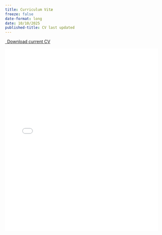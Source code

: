 ```yaml
---
title: Curriculum Vitæ
freeze: false
date-format: long
date: 10/10/2025
published-title: CV last updated
---
```




<p class="text-center">
  <a class="btn btn-primary btn-lg cv-download" href="../assets/pdf/Srikrishnan-CV.pdf" target="_blank">
    <i class="fa-solid fa-file-arrow-down"></i>&ensp;Download current CV
  </a>
</p>

![](../assets/pdf/Srikrishnan-CV.pdf){width=100% height=600}